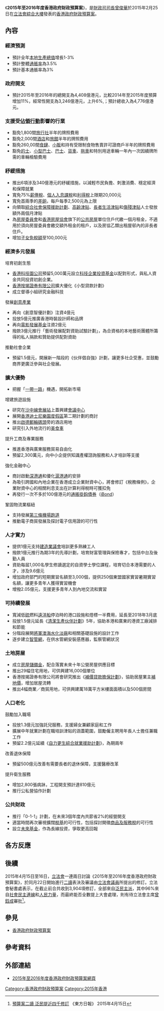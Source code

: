 《'''2015年至2016年度香港政府財政預算案'''》，是[[財政司司長|財政司司長]][[曾俊華|曾俊華]]於2015年2月25日在[[立法會綜合大樓|立法會綜合大樓]]發表的[[香港政府財政預算案|香港政府財政預算案]]。

== 內容 ==
=== 經濟預測 ===
*預計全年[[本地生產總值|本地生產總值]]增長1-3%
*預計整體[[通脹率|通脹率]]為3.5%
*預計基本通脹率為3%

=== 政府開支 ===
*預計2015年至2016年的總開支為4,408億港元，比較2014年至2015年度預算增加11%，經常性開支為3,246億港元，上升6%,；預計總收入為4,776億港元。

===支援受[[雨傘運動|佔領行動]]影響的行業 ===
*豁免1,800間[[旅行社|旅行社]]半年的牌照費用
*豁免2,000間[[酒店|酒店]]和[[旅館|旅館]]半年的牌照費用
*豁免260,00間[[食肆|食肆]]、[[小販|小販]]和持有受限制食物售賣許可證商戶半年的牌照費用
*豁免[[香港的士|的士]]、[[香港小型巴士|小型巴士]]、[[香港巴士|巴士]]、[[貨車|貨車]]、[[拖車|拖車]]和特別用途車輛一年內一次因續牌所需的車輛檢驗費用

=== 紓緩措施 ===
*推出6項涉及340億港元的紓緩措施，以減輕市民負擔、刺激消費、穩定經濟和保障就業
*寬免75%[[薪俸稅|薪俸稅]]、[[個人入息課稅|個人入息課稅]]和[[利得稅|利得稅]]上限期20,000元
*寬免首兩季的[[差餉|差餉]]，每戶每季2,500元為上限
*向領取[[綜合社會保障援助計劃|綜合社會保障援助計劃]]、[[高齡津貼|高齡津貼]]、[[長者生活津貼|長者生活津貼]]和[[傷殘津貼|傷殘津貼]]人士發放額外兩個月津貼
*為[[房屋委員會|房屋委員會]]和[[香港房屋協會|香港房屋協會]]旗下的[[香港公共房屋|公共房屋]]單位住戶代繳一個月租金，不適用於須向房屋委員會繳交額外租金的租戶，以及房協乙類出租屋邨內的非長者住戶。
*增加[[子女免稅額|子女免稅額]]至100,000元

=== 經濟多元發展 ===
;培育初創生態
*[[香港科技園公司|香港科技園公司]]預留5,000萬元設立[[科技企業投資基金|科技企業投資基金]]以配對形式，與私人資金共同投資初創企業。
*[[香港按揭證券有限公司|香港按揭證券有限公司]]擴大優化《小型貸款計劃》
*成立督導小組研究金融科技
;發展[[創意產業|創意產業]]
*再向《創意智優計劃》注資4億元
*投放5億元推廣香港時裝設計師和品牌
*再向[[電影發展基金|電影發展基金]]注資2億元
*撥款3億元推行「藝術發展配對資助試驗計劃」，為合資格的本地藝術團體所籌得的私人捐款和贊助提供配對資助
;推動社會企業
*預留1.5億元，開展新一階段的《伙伴倡自強》計劃，讓更多社企受惠，並鼓勵商界更廣泛參與社企發展。

=== 擴大優勢 ===
*把握「[[一帶一路|一帶一路]]」機遇，開拓新市場
;增建旅遊設施
*研究在[[沙中線|沙中線]][[會展站|會展站]]上蓋興建[[會議中心_(香港)|會議中心]]
*展開[[香港迪士尼樂園度假區|香港迪士尼樂園度假區]]第二期計劃的商討
*推出[[啟德郵輪碼頭|啟德郵輪碼頭]]旁的酒店用地
*研究引入外地流行的[[美食車_(香港)|美食車]]
;提升工商及專業服務
*推進香港與廣東服務貿易自由化
*預留2,300萬元，向中小企提供知識產權諮詢服務和人才培訓等支援
;強化金融中心
*商討啟動[[深港通|深港通]]和優化[[滬港通|滬港通]]的安排
*為吸引跨國和內地企業在香港成立企業財資中心，將會修訂《稅務條例》，企業財資中心的相關利息支出在計算利得稅時可獲扣免
*再發行一次不多於100億港元的[[通脹掛鈎債券|通脹掛鈎債券]]（[[iBond|iBond]]）
;鞏固物流業樞紐
*支持發展[[三跑道系統|第三條機場跑道]]
*推動電子商貿發展及探討電子信用證的可行性

=== 人才實力 ===
*提供1億元支持[[建造業議會|建造業議會]]培訓更多熟練工人
*撥款1億元推行為期3年的先導計劃，培育財富管理與保險專才，包括中台及後勤人員
*資助每屆1,000名學生修讀選定的自資學士學位課程，培育切合本港需要的人才，涉及9.6億元
*增加政府部門的短期實習名額至3,000個，提供250個東盟國家實習暑期實習名額，讓更多青年人獲得實習機會
*增撥2.05億元，支援更多青年人到內地交流和實習

=== 可持續發展 ===
*寬減低[[硫|硫]]燃料[[遠洋船|遠洋船]]停泊時的港口設施和燈標一半費用，延長至2018年3月底
*投放1.5億元延長《[[清潔生產伙伴計劃|清潔生產伙伴計劃]]》5年，協助本港和廣東的港資工廠減排和節能
*分階段展開[[將軍澳海水化淡廠|將軍澳海水化淡廠]]和相關基礎設施的設計工作
*逐步建立[[智管網|智管網]]，在供水管網安裝感應器，監察管網狀況

=== 土地房屋 ===
*成立[[房屋儲備金|房屋儲備金]]，配合落實未來十年公營房屋供應目標
*推出29幅住宅用地，可供興建16,000個單位
*香港按揭證券有限公司將會研究推出《[[補價貸款擔保計劃|補價貸款擔保計劃]]》，協助居屋業主[[補地價|補地價]]，增加居屋流轉
*推出4幅商業／商貿用地，可供興建萬18萬平方米樓面面積以及500個房間

=== 人口老化 ===
;鼓勵加入職場
*投放1.3億元加強託兒服務，支援婦女兼顧家庭和工作
*擴展中年就業計劃在職培訓津貼的涵蓋範圍，鼓勵僱主聘用年長人士擔任兼職工作
*預留2.2億元延續《[[自力更生綜合就業援助計劃|自力更生綜合就業援助計劃]]》，為期兩年
;改善退休保障
*預留500億元改善有需要長者的退休保障，支援醫療改革
;提升衛生服務
*增加2,800張病牀，工程開支預計達810億元
*推行公私營協作計劃

=== 公共財政 ===
*推行「0-1-1」計劃，在未來3個年度內共節省2%的經營開支
*適當時間再次審視擴闊[[稅基|稅基]]的可行性，包括探討開徵[[商品及服務稅|商品及服務稅]]的可行性
*設立[[未來基金|未來基金]]，作為長線投資，爭取更高回報

== 各方反應 ==

== 後續 ==
2015年4月15日至16日，[[香港立法會|立法會]]一連兩日討論《2015年至2016年度香港政府財政預算案》，於同月22日開始進行[[二讀|二讀]]表決及審議由[[香港立法會|立法會議員]]所提出的修訂。立法會秘書處表示，在截止前合共收到3,904項修訂，全部來自[[泛民主派|泛民主派]]，其中96%來自[[社會民主連線|社會民主連線]]和[[人民力量|人民力量]]，而最終能否全數提上大會處理，則有待立法會主席[[曾鈺成|曾鈺成]]審批<ref>[http://orientaldaily.on.cc/cnt/news/20150415/00176_037.html 預算案二讀 泛民提近四千修訂] {{Wayback|url=http://orientaldaily.on.cc/cnt/news/20150415/00176_037.html |date=20151002022739 }} 《東方日報》 2015年4月15日</ref>。

== 參見 ==
* [[香港政府財政預算案|香港政府財政預算案]]

== 參考資料 ==
{{reflist}}

== 外部連結 ==
*[http://www.budget.gov.hk/2015/index.html 2015年至2016年度香港政府財政預算案網頁]{{Wayback|url=http://www.budget.gov.hk/2015/index.html |date=20150225055400 }}

{{歷年香港政府財政預算案}}

[[Category:香港政府財政預算案|Category:香港政府財政預算案]]
[[Category:2015年香港|Category:2015年香港]]